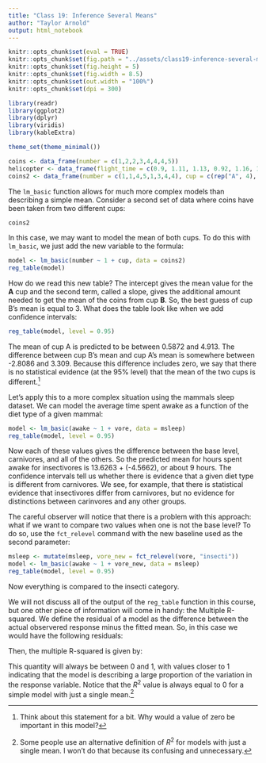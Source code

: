 ```yaml
---
title: "Class 19: Inference Several Means"
author: "Taylor Arnold"
output: html_notebook
---
```


```r
knitr::opts_chunk$set(eval = TRUE)
knitr::opts_chunk$set(fig.path = "../assets/class19-inference-several-means/")
knitr::opts_chunk$set(fig.height = 5)
knitr::opts_chunk$set(fig.width = 8.5)
knitr::opts_chunk$set(out.width = "100%")
knitr::opts_chunk$set(dpi = 300)
```

```r
library(readr)
library(ggplot2)
library(dplyr)
library(viridis)
library(kableExtra)

theme_set(theme_minimal())

coins <- data_frame(number = c(1,2,2,3,4,4,4,5))
helicopter <- data_frame(flight_time = c(0.9, 1.11, 1.13, 0.92, 1.16, 1.11))
coins2 <- data_frame(number = c(1,1,4,5,1,3,4,4), cup = c(rep("A", 4), rep("B", 4)))
```


The `lm_basic` function allows for much more complex models than
describing a simple mean. Consider a second set of data where
coins have been taken from two different cups:

```r
coins2
```

In this case, we may want to model the mean of both cups. To
do this with `lm_basic`, we just add the new variable to the
formula:

```r
model <- lm_basic(number ~ 1 + cup, data = coins2)
reg_table(model)
```

How do we read this new table? The intercept gives the mean
value for the **A** cup and the second term, called a slope,
gives the additional amount needed to get the mean of the
coins from cup **B**. So, the best guess of cup B's mean is
equal to 3. What does the table look like when we add confidence
intervals:

```r
reg_table(model, level = 0.95)
```

The mean of cup A is predicted to be between 0.5872 and 4.913.
The difference between cup B's mean and cup A's mean is somewhere
between -2.8086 and 3.309. Because this difference includes zero,
we say that there is no statistical evidence (at the 95% level)
that the mean of the two cups is different.^[Think about this
statement for a bit. Why would a value of zero be important in
this model?]

Let's apply this to a more complex situation using the mammals sleep
dataset. We can model the average time spent awake as a function
of the diet type of a given mammal:

```r
model <- lm_basic(awake ~ 1 + vore, data = msleep)
reg_table(model, level = 0.95)
```

Now each of these values gives the difference between the base level,
carnivores, and all of the others. So the predicted mean for hours
spent awake for insectivores is 13.6263 + (-4.5662), or about 9 hours.
The confidence intervals tell us whether there is evidence that a
given diet type is different from carnivores. We see, for example,
that there is statistical evidence that insectivores differ from
carnivores, but no evidence for distinctions between carinvores
and any other groups.

The careful observer will notice that there is a problem with this
approach: what if we want to compare two values when one is not the
base level? To do so, use the `fct_relevel` command with the new
baseline used as the second parameter:

```r
msleep <- mutate(msleep, vore_new = fct_relevel(vore, "insecti"))
model <- lm_basic(awake ~ 1 + vore_new, data = msleep)
reg_table(model, level = 0.95)
```

Now everything is compared to the insecti category.

\section{Multiple R-squared}

We will not discuss all of the output of the `reg_table` function in
this course, but one other piece of information will come in handy:
the Multiple R-squared. We define the residual of a model as the
difference between the actual observered response minus the fitted
mean. So, in this case we would have the following residuals:

\begin{align*}
\text{residual}_{\text{Cheetah}} &= \text{awake}_{\text{Cheetah}} - \text{mean}(\text{awake hours for all carnivores}) \\
\text{residual}_{\text{Owl monkey}} &= \text{awake}_{\text{Owl monkey}} - \text{mean}(\text{awake hours for all omnivores}) \\
\text{residual}_{\text{Mountain beaver}} &= \text{awake}_{\text{Mountain beaver}} - \text{mean}(\text{awake hours for all herbivores}) \\
\text{residual}_{\text{Cow}} &= \text{awake}_{\text{Cow}} - \text{mean}(\text{awake hours for all herbivores}) \\
&\vdots \\
\text{residual}_{\text{Red fox}} &= \text{awake}_{\text{Red fox}} - \text{mean}(\text{awake hours for all carnivores})
\end{align*}

Then, the multiple R-squared is given by:

\begin{align*}
R^2 &= 1 - \frac{Var(\text{all residuals})}{Var(\text{all response values})}
\end{align*}

This quantity will always be between $0$ and $1$, with values closer to $1$ indicating
that the model is describing a large proportion of the variation in the response variable.
Notice that the $R^2$ value is always equal to $0$ for a simple model with just a single
mean.^[Some people use an alternative definition of $R^2$ for models with just a single
mean. I won't do that because its confusing and unnecessary.]






